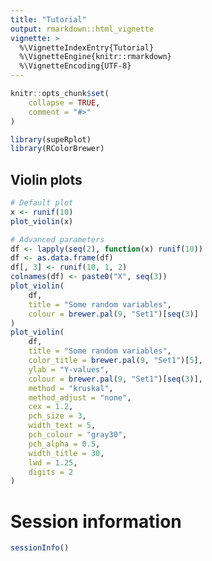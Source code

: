 ```yaml
---
title: "Tutorial"
output: rmarkdown::html_vignette
vignette: >
  %\VignetteIndexEntry{Tutorial}
  %\VignetteEngine{knitr::rmarkdown}
  %\VignetteEncoding{UTF-8}
---
```


```r
knitr::opts_chunk$set(
    collapse = TRUE,
    comment = "#>"
)
```

```r
library(supeRplot)
library(RColorBrewer)
```

## Violin plots
```r
# Default plot
x <- runif(10)
plot_violin(x)

# Advanced parameters
df <- lapply(seq(2), function(x) runif(10))
df <- as.data.frame(df)
df[, 3] <- runif(10, 1, 2)
colnames(df) <- paste0("X", seq(3))
plot_violin(
    df,
    title = "Some random variables",
    colour = brewer.pal(9, "Set1")[seq(3)]
)
plot_violin(
    df,
    title = "Some random variables",
    color_title = brewer.pal(9, "Set1")[5],
    ylab = "Y-values",
    colour = brewer.pal(9, "Set1")[seq(3)],
    method = "kruskal",
    method_adjust = "none",
    cex = 1.2,
    pch_size = 3,
    width_text = 5,
    pch_colour = "gray30",
    pch_alpha = 0.5,
    width_title = 30,
    lwd = 1.25,
    digits = 2
)
```

# Session information
```r
sessionInfo()
```

